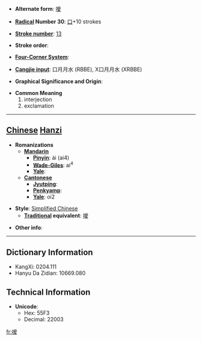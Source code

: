 * '''Alternate form''': [[噯]]

* '''[[Wiktionary:Chinese radical index| Radical]] Number 30''': [[Wiktionary:Chinese radical index 口|口]]+10 strokes

* '''[[Wiktionary:Chinese total strokes index|Stroke number]]''': [[Wiktionary:Chinese total strokes index 13|13]]

* '''Stroke order''': 

* '''[[Wiktionary:Chinese four corner index|Four-Corner System]]''': 

* '''[[Wiktionary:Chinese Cangjie index|Cangjie input]]''': 口月月水 (RBBE), X口月月水 (XRBBE)

* '''Graphical Significance and Origin''': 

* '''Common Meaning'''
*#interjection
*# exclamation


----

== [[Chinese]] [[Hanzi]] ==

* '''Romanizations'''
** '''[[Mandarin]]'''
*** '''[[Pinyin]]''': ài (ai4)
*** '''[[Wade-Giles]]''': ai<sup>4</sup>
*** '''[[Yale]]''': 
** '''[[Cantonese]]'''
*** '''[[Jyutping]]''':
*** '''[[Penkyamp]]''': 
*** '''[[Yale]]''': oi2

* '''Style''': [[Simplified Chinese]] 
** '''[[Traditional Chinese|Traditional]] equivalent''': [[噯]]

* '''Other info''': 

----

== Dictionary Information ==

* KangXi: 0204.111
* Hanyu Da Zidian: 10669.080

== Technical Information ==

* '''Unicode''':
** Hex: 55F3
** Decimal: 22003

[[fr:嗳]]